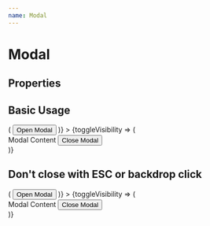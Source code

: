 ```yaml
---
name: Modal
---
```




# Modal

## Properties

<PropsTable of={ModalComponent} />

## Basic Usage

<Playground>
  <ModalComponent
    renderTrigger={toggleVisibility => (
      <button
        type="button"
        onClick={toggleVisibility}
      >
        Open Modal
      </button>
    )}
  >
    {toggleVisibility => (
      <div style={{ padding: '50px', backgroundColor: 'white' }}>
        Modal Content
        <button
          type="button"
          onClick={toggleVisibility}
        >
          Close Modal
        </button>
      </div>
    )}
  </ModalComponent>
</Playground>

## Don't close with ESC or backdrop click

<Playground>
  <ModalComponent
    closeOnEsc={false}
    closeOnBackdropClick={false}
    renderTrigger={toggleVisibility => (
      <button
        type="button"
        onClick={toggleVisibility}
      >
        Open Modal
      </button>
    )}
  >
    {toggleVisibility => (
      <div style={{ padding: '50px', backgroundColor: 'white' }}>
        Modal Content
        <button
          type="button"
          onClick={toggleVisibility}
        >
          Close Modal
        </button>
      </div>
    )}
  </ModalComponent>
</Playground>
